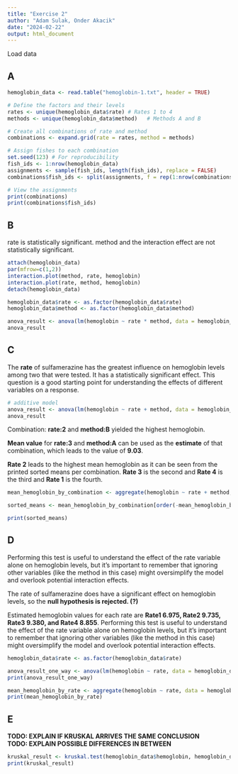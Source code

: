 ```yaml
---
title: "Exercise 2"
author: "Adam Sulak, Onder Akacik"
date: "2024-02-22"
output: html_document
---
```


Load data

## A

```r
hemoglobin_data <- read.table("hemoglobin-1.txt", header = TRUE)

# Define the factors and their levels
rates <- unique(hemoglobin_data$rate) # Rates 1 to 4
methods <- unique(hemoglobin_data$method)   # Methods A and B

# Create all combinations of rate and method
combinations <- expand.grid(rate = rates, method = methods)

# Assign fishes to each combination
set.seed(123) # For reproducibility
fish_ids <- 1:nrow(hemoglobin_data)
assignments <- sample(fish_ids, length(fish_ids), replace = FALSE)
combinations$fish_ids <- split(assignments, f = rep(1:nrow(combinations), each = length(assignments)/nrow(combinations)))

# View the assignments
print(combinations)
print(combinations$fish_ids)

```

## B

rate is statistically significant. method and the interaction effect are not statistically significant.

```r

attach(hemoglobin_data)
par(mfrow=c(1,2))
interaction.plot(method, rate, hemoglobin)
interaction.plot(rate, method, hemoglobin)
detach(hemoglobin_data)

hemoglobin_data$rate <- as.factor(hemoglobin_data$rate)
hemoglobin_data$method <- as.factor(hemoglobin_data$method)

anova_result <- anova(lm(hemoglobin ~ rate * method, data = hemoglobin_data))
anova_result


```

## C

The **rate** of sulfamerazine has the greatest influence on hemoglobin levels among two that were tested. It has a statistically significant effect. This question is a good starting point for understanding the effects of different variables on a response.

```r
# additive model
anova_result <- anova(lm(hemoglobin ~ rate + method, data = hemoglobin_data))
anova_result

```

Combination: **rate:2** and **method:B** yielded the highest hemoglobin.

**Mean value** for **rate:3** and **method:A** can be used as the **estimate** of that combination, which leads to the value of **9.03**.

**Rate 2** leads to the highest mean hemoglobin as it can be seen from the printed sorted means per combination. **Rate 3** is the second and **Rate 4** is the third and **Rate 1** is the fourth.

```r
mean_hemoglobin_by_combination <- aggregate(hemoglobin ~ rate + method, data = hemoglobin_data, FUN = mean)

sorted_means <- mean_hemoglobin_by_combination[order(-mean_hemoglobin_by_combination$hemoglobin), ]

print(sorted_means)

```

## D

Performing this test is useful to understand the effect of the rate variable alone on hemoglobin levels, but it's important to remember that ignoring other variables (like the method in this case) might oversimplify the model and overlook potential interaction effects.

The rate of sulfamerazine does have a significant effect on hemoglobin levels, so the **null hypothesis is rejected. (?)**

Estimated hemoglobin values for each rate are **Rate1 6.975, Rate2 9.735, Rate3 9.380, and Rate4 8.855**. Performing this test is useful to understand the effect of the rate variable alone on hemoglobin levels, but it's important to remember that ignoring other variables (like the method in this case) might oversimplify the model and overlook potential interaction effects.

```r

hemoglobin_data$rate <- as.factor(hemoglobin_data$rate)

anova_result_one_way <- anova(lm(hemoglobin ~ rate, data = hemoglobin_data))
print(anova_result_one_way)

mean_hemoglobin_by_rate <- aggregate(hemoglobin ~ rate, data = hemoglobin_data, FUN = mean)
print(mean_hemoglobin_by_rate)

```

## E

**TODO: EXPLAIN IF KRUSKAL ARRIVES THE SAME CONCLUSION\
TODO: EXPLAIN POSSIBLE DIFFERENCES IN BETWEEN**

```r
kruskal_result <- kruskal.test(hemoglobin_data$hemoglobin, hemoglobin_data$rate)
print(kruskal_result)
```
